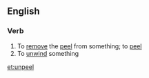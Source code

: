 ==English==

===Verb===
{{en-verb}}

# To [[remove]] the [[peel]] from something; to [[peel]]
# To [[unwind]] something

[[et:unpeel]]
